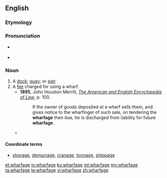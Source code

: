 ==English==

===Etymology===
{{suffix|wharf|age|lang=en}}

===Pronunciation===
* {{a|UK}} {{IPA|/ˈwɔː.fəd͡ʒ/|lang=en}}
* {{a|US}} {{IPA|/ˈwɔɹ.fəd͡ʒ/|lang=en}}

===Noun===
{{en-noun}}

# A [[dock]]; [[quay]]; or [[pier]]
# A [[fee]] charged for using a wharf.
#* '''1895''', John Houston Merrill, ''[http://books.google.com/books?id=rZ0BAAAAYAAJ&pg=PA100&dq=wharfage&ei=BY_TRr_eCqGQogKL3rzQBw The American and English Encyclopedia of Law]'', p. 100.
#*: If the owner of goods deposited at a wharf sells them, and gives notice to the wharfinger of such sale, on tendering the '''wharfage''' then due, he is discharged from liability for future '''wharfage'''.
#* {{quote-book|title=Water terminal and transfer facilities|page=537|author=United States. Army. Corps of Engineers|year=1913|passage=the '''wharfage''' or shorage rates are 10 cents per cord of wood, 10 cents per thousand feet of lumber, and 1 cent per tie, and these rates do not include handling}}

====Coordinate terms====
* {{sense|wharf usage fee}} [[shorage]], [[demurrage]], [[cranage]], [[tonnage]], [[shippage]]

[[et:wharfage]]
[[io:wharfage]]
[[ku:wharfage]]
[[ml:wharfage]]
[[my:wharfage]]
[[ta:wharfage]]
[[te:wharfage]]
[[vi:wharfage]]
[[zh:wharfage]]